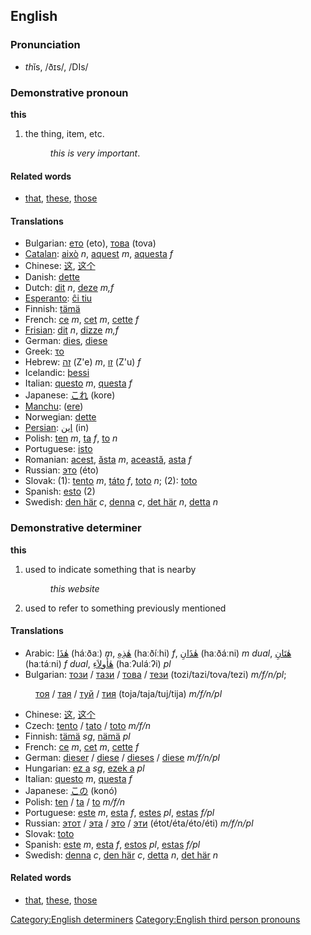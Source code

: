 ==English==
===Pronunciation===
*<i>th</i>ĭs, /ðɪs/, /DIs/

===Demonstrative pronoun===
'''this'''

# the thing, item, etc.
#: ''this is very important''.

====Related words====
*[[that]], [[these]], [[those]]

====Translations====
*Bulgarian: [[ето]] (eto), [[това]] (tova)
*[[Catalan]]: [[això]] ''n'', [[aquest]] ''m'', [[aquesta]] ''f''
*Chinese: [[这]], [[这个]]
*Danish: [[dette]]
*Dutch: [[dit]] ''n'', [[deze]] ''m,f''
*[[Esperanto]]: [[ĉi tiu]]
*Finnish: [[tämä]]
*French: [[ce]] ''m'', [[cet]] ''m'', [[cette]] ''f''
*[[Frisian]]: [[dit]] ''n'', [[dizze]] ''m,f''
*German: [[dies]], [[diese]]
*Greek: [[το]]
*Hebrew: [[זה]] (Z'e) ''m'', [[זו]] (Z'u) ''f''
*Icelandic: [[þessi]]
*Italian: [[questo]] ''m'', [[questa]] ''f''
*Japanese: [[これ]] (kore)
*[[Manchu]]: ([[ere]])
*Norwegian: [[dette]]
*[[Persian]]: [[اين]] (in)
*Polish: [[ten]] ''m'', [[ta]] ''f'', [[to]] ''n''
*Portuguese: [[isto]]
*Romanian: [[acest]], [[ăsta]] ''m'', [[această]], [[asta]] ''f''
*Russian: [[это]] (éto)
*Slovak: (1): [[tento]] ''m'', [[táto]] ''f'', [[toto]] ''n''; (2): [[toto]]
*Spanish: [[esto]] (2)
*Swedish: [[den här]] ''c'', [[denna]] ''c'', [[det här]] ''n'', [[detta]] ''n''

===Demonstrative determiner===
'''this'''

# used to indicate something that is nearby
#:''this website''
# used to refer to something previously mentioned

==== Translations ====
*Arabic: [[هذا|هٰذَا]] (háːðaː) ''m'', [[هذه|هٰذِهِ]] (haːðíːhi) ''f'', [[هذان|هٰذَانِ]] (haːðáːni) ''m dual'', [[هتان|هٰتَانِ]] (haːtáːni) ''f dual'', [[هأولاء|هٰأُولاَءِ]] (haːʔuláːʔi) ''pl''
*Bulgarian: [[този]] / [[тази]] / [[това]] / [[тези]] (tozi/tazi/tova/tezi) ''m/f/n/pl'';
:[[тоя]] / [[тая]] / [[туй]] / [[тия]] (toja/taja/tuj/tija) ''m/f/n/pl''
*Chinese: [[这]], [[这个]]
*Czech: [[tento]] / [[tato]] / [[toto]] ''m/f/n''
*Finnish: [[tämä]] ''sg'', [[nämä]] ''pl''
*French: [[ce]] ''m'', [[cet]] ''m'', [[cette]] ''f''
*German: [[dieser]] / [[diese]] / [[dieses]] / [[diese]] ''m/f/n/pl''
*Hungarian: [[ez a]] ''sg'', [[ezek a]] ''pl''
*Italian: [[questo]] ''m'', [[questa]] ''f''
*Japanese: [[この]] (konó)
*Polish: [[ten]] / [[ta]] / [[to]] ''m/f/n''
*Portuguese: [[este]] ''m'', [[esta]] ''f'', [[estes]] ''pl'', [[estas]] ''f/pl''
*Russian: [[этот]] / [[эта]] / [[это]] / [[эти]] (étot/éta/éto/éti) ''m/f/n/pl''
*Slovak: [[toto]]
*Spanish: [[este]] ''m'', [[esta]] ''f'',  [[estos]] ''pl'', [[estas]] ''f/pl''
*Swedish: [[denna]] ''c'', [[den här]] ''c'', [[detta]] ''n'', [[det här]] ''n''

====Related words====
*[[that]], [[these]], [[those]]

[[Category:English determiners]]
[[Category:English third person pronouns]]